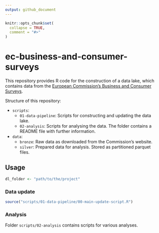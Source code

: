 ```yaml
---
output: github_document
---
```


<!-- README.md is generated from README.Rmd. Please edit that file -->

```r
knitr::opts_chunk$set(
  collapse = TRUE,
  comment = "#>"
)
```

# ec-business-and-consumer-surveys

This repository provides R code for the construction of a data lake, which contains data from the [European Commission's Business and Consumer Surveys](https://economy-finance.ec.europa.eu/economic-forecast-and-surveys/business-and-consumer-surveys_en).

Structure of this repository:

* `scripts`:
  * `01-data-pipeline`: Scripts for constructing and updating the data lake.
  * `02-analysis`: Scripts for analysing the data. The folder contains a README file with further information.
* `data`:
  * `bronze`: Raw data as downloaded from the Commission's website.
  * `silver`: Prepared data for analysis. Stored as partitioned parquet files.

## Usage

```r
dl_folder <- "path/to/the/project"
```

### Data update

```r
source("scripts/01-data-pipeline/00-main-update-script.R")
```

### Analysis

Folder `scripts/02-analysis` contains scripts for various analyses.
